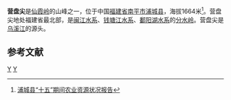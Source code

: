 '''营盘尖'''是[[仙霞岭|仙霞岭]]的山峰之一，位于中国[[福建省|福建省]][[南平市|南平市]][[浦城县|浦城县]]，海拔1664米<ref>[http://np.fjagri.gov.cn/npqh/pcswbg.htm 浦城县“十五”期间农业资源状况报告]{{dead link|date=2018年4月 |bot=InternetArchiveBot |fix-attempted=yes }}</ref>。营盘尖地处福建省最北部，是[[闽江水系|闽江水系]]、[[钱塘江水系|钱塘江水系]]、[[鄱阳湖水系|鄱阳湖水系]]的[[分水岭|分水岭]]。营盘尖是[[乌溪江|乌溪江]]的源头。

==参考文献==
{{reflist}}

{{coord|28|14|53|N|118|44|34|E|display=title|scale:100000}}

[[Category:福建山峰|Y]]
[[Category:浦城县|Y]]